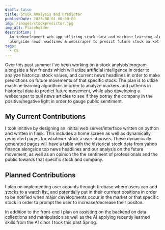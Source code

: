```yaml
---
draft: false
title: Stock Analysis and Predictor
publishDate: 2023-08-01 00:00:00
img: /images/stockpredictor.jpg
img_alt: Placeholder
description: |
  An indevelopment web app utlizing stock data and machine learning algorithms
  alongside news headlines & webscraper to predict future stock market values.
tags:
  - CS
---
```


Over this past summer I've been working on a stock analysis program alongside a few friends which will utlize artificial intelligence in order to analyze historical stock values, and current news headlines in order to make predictions on future movements of that specific stock. The plan is to utlize machine learning algorithms in order to analyze markers and patterns in historical data to predict future movement, while also developing a webscraper to pull news articles to see if they potray the company in the positive/negative light in order to gauge public semtiment.

## My Current Contributions

I took inititive by designing an initital web server/interface written on python and written in flask. This includes a home screen as well as dynamically generated pages for whatever stock a user chooses. These dynamically generated pages will have a table with the historical stock data from yahoo finance alongside top news headlines and our analysis on the future movement, as well as an opinion the the sentiment of professionals and the public towards that specific stock and company. 

## Planned Contributions

I plan on implementing user acounts through firebase where users can add stocks to a watch list, and potentially put in their currrent positions in order to be notified when major developments occur in the market or that specific stock in order to prompt the user to increase/decrease their positon. 

In addition to the front-end I plan on assisting on the backend on data collectiona and manipulation as well as the AI applying recently learned skills from the AI class I took this past Spring.
